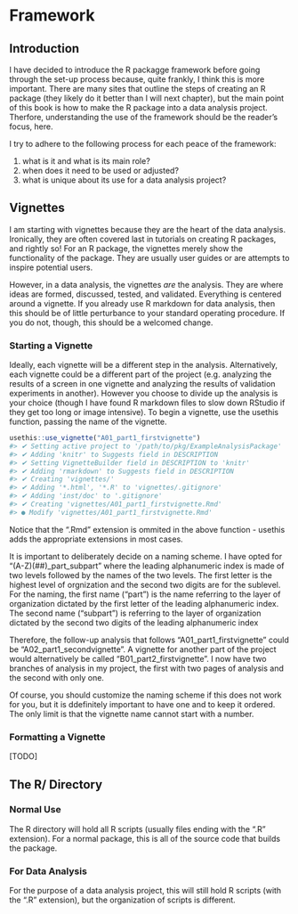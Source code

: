 # Framework

## Introduction

I have decided to introduce the R packagge framework before going through the set-up process because, quite frankly, I think this is more important. There are many sites that outline the steps of creating an R package (they likely do it better than I will next chapter), but the main point of this book is how to make the R package into a data analysis project. Therfore, understanding the use of the framework should be the reader's focus, here.

I try to adhere to the following process for each peace of the framework:

1. what is it and what is its main role?
2. when does it need to be used or adjusted?
3. what is unique about its use for a data analysis project?


## Vignettes

I am starting with vignettes because they are the heart of the data analysis. Ironically, they are often covered last in tutorials on creating R packages, and rightly so! For an R package, the vignettes merely show the functionality of the package. They are usually user guides or are attempts to inspire potential users.

However, in a data analysis, the vignettes *are* the analysis. They are where ideas are formed, discussed, tested, and validated. Everything is centered around a vignette. If you already use R markdown for data analysis, then this should be of little perturbance to your standard operating procedure. If you do not, though, this should be a welcomed change.

### Starting a Vignette

Ideally, each vignette will be a different step in the analysis. Alternatively, each vignette could be a different part of the project (e.g. analyzing the results of a screen in one vignette and analyzing the results of validation experiments in another). However you choose to divide up the analysis is your choice (though I have found R markdown files to slow down RStudio if they get too long or image intensive). To begin a vignette, use the usethis function, passing the name of the vignette.

```r
usethis::use_vignette("A01_part1_firstvignette")
#> ✔ Setting active project to '/path/to/pkg/ExampleAnalysisPackage'
#> ✔ Adding 'knitr' to Suggests field in DESCRIPTION
#> ✔ Setting VignetteBuilder field in DESCRIPTION to 'knitr'
#> ✔ Adding 'rmarkdown' to Suggests field in DESCRIPTION
#> ✔ Creating 'vignettes/'
#> ✔ Adding '*.html', '*.R' to 'vignettes/.gitignore'
#> ✔ Adding 'inst/doc' to '.gitignore'
#> ✔ Creating 'vignettes/A01_part1_firstvignette.Rmd'
#> ● Modify 'vignettes/A01_part1_firstvignette.Rmd'
```

Notice that the ".Rmd" extension is ommited in the above function - usethis adds the appropriate extensions in most cases. 

It is important to deliberately decide on a naming scheme. I have opted for "(A-Z)(##)_part_subpart" where the leading alphanumeric index is made of two levels followed by the names of the two levels. The first letter is the highest level of orgnization and the second two digits are for the sublevel. For the naming, the first name ("part") is the name referring to the layer of organization dictated by the first letter of the leading alphanumeric index. The second name ("subpart") is referring to the layer of organization dictated by the second two digits of the leading alphanumeric index

Therefore, the follow-up analysis that follows "A01_part1_firstvignette" could be "A02_part1_secondvignette". A vignette for another part of the project would alternatively be called "B01_part2_firstvignette". I now have two branches of analysis in my project, the first with two pages of analysis and the second with only one.

Of course, you should customize the naming scheme if this does not work for you, but it is ddefinitely important to have one and to keep it ordered. The only limit is that the vignette name cannot start with a number.

### Formatting a Vignette

[TODO]


## The R/ Directory

### Normal Use

The R directory will hold all R scripts (usually files ending with the ".R" extension). For a normal package, this is all of  the source code that builds the package.

### For Data Analysis

For the purpose of a data analysis project, this will still hold R scripts (with the ".R" extension), but the organization of scripts is different.